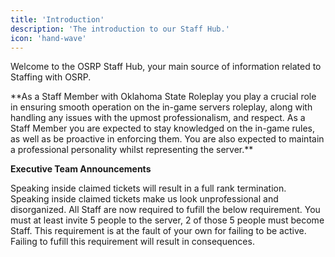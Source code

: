 ```yaml
---
title: 'Introduction'
description: 'The introduction to our Staff Hub.'
icon: 'hand-wave'
---
```


Welcome to the OSRP Staff Hub, your main source of information related to Staffing with OSRP.
<Frame type="glass">
**As a Staff Member with Oklahoma State Roleplay you play a crucial role in ensuring smooth operation on the in-game servers roleplay, along with handling any issues with the upmost professionalism, and respect. As a Staff Member you are expected to stay knowledged on the in-game rules, as well as be proactive in enforcing them. You are also expected to maintain a professional personality whilst representing the server.**
</Frame>

<Info>**Executive Team Announcements**</Info>

<CardGroup cols={2}>
  <Card title="Tickets" icon="ticket">
    Speaking inside claimed tickets will result in a full rank termination. Speaking inside claimed tickets make us look unprofessional and disorganized.
  </Card>
  <Card title="Invite Requirement" icon="link">
    All Staff are now required to fufill the below requirement. You must at least invite 5 people to the server, 2 of those 5 people must become Staff. This requirement is at the fault of your own for failing to be active. Failing to fufill this requirement will result in consequences.
  </Card>
</CardGroup>
